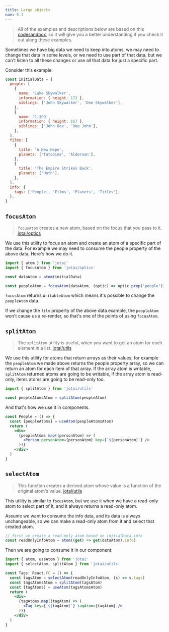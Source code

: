 ```yaml
---
title: Large objects
nav: 5.1
---
```


> All of the examples and descriptions below are based on this [codesandbox](https://codesandbox.io/s/zealous-sun-f2qnl?file=/src/App.tsx), so it will give you a better understanding if you check it out along these examples.

Sometimes we have big data we need to keep into atoms, we may need to change that data in some levels, or we need to use part of that data, but we can't listen to all these changes or use all that data for just a specific part.

Consider this example:

```jsx
const initialData = {
  people: [
    {
      name: 'Luke Skywalker',
      information: { height: 172 },
      siblings: ['John Skywalker', 'Doe Skywalker'],
    },
    {
      name: 'C-3PO',
      information: { height: 167 },
      siblings: ['John Doe', 'Doe John'],
    },
  ],
  films: [
    {
      title: 'A New Hope',
      planets: ['Tatooine', 'Alderaan'],
    },
    {
      title: 'The Empire Strikes Back',
      planets: ['Hoth'],
    },
  ],
  info: {
    tags: ['People', 'Films', 'Planets', 'Titles'],
  },
}
```

## `focusAtom`

> `focusAtom` creates a new atom, based on the focus that you pass to it. [jotai/optics](/jotai/api/optics#focus-atom)

We use this utility to focus an atom and create an atom of a specific part of the data. For example we may need to consume the people property of the above data, Here's how we do it.

```jsx
import { atom } from 'jotai'
import { focusAtom } from 'jotai/optics'

const dataAtom = atom(initialData)

const peopleAtom = focusAtom(dataAtom, (optic) => optic.prop('people'))
```

`focusAtom` returns `WritableAtom` which means it's possible to change the `peopleAtom` data.

If we change the `film` property of the above data example, the `peopleAtom` won't cause us a re-render, so that's one of the points of using `focusAtom`.

## `splitAtom`

> The `splitAtom` utility is useful, when you want to get an atom for each element in a list. [jotai/utils](/jotai/api/utils#split-atom)

We use this utility for atoms that return arrays as their values, for example the `peopleAtom` we made above returns the people property array, so we can return an atom for each item of that array. If the array atom is writable, `splitAtom` returned atoms are going to be writable, if the array atom is read-only, items atoms are going to be read-only too.

```jsx
import { splitAtom } from 'jotai/utils'

const peopleAtomsAtom = splitAtom(peopleAtom)
```

And that's how we use it in components.

```jsx
const People = () => {
  const [peopleAtoms] = useAtom(peopleAtomsAtom)
  return (
    <div>
      {peopleAtoms.map((personAtom) => (
        <Person personAtom={personAtom} key={`${personAtom}`} />
      ))}
    </div>
  )
}
```

## `selectAtom`

> This function creates a derived atom whose value is a function of the original atom's value. [jotai/utils](/jotai/api/utils#select-atom)

This utility is similar to `focusAtom`, but we use it when we have a read-only atom to select part of it, and it always returns a read-only atom.

Assume we want to consume the info data, and its data is always unchangeable, so we can make a read-only atom from it and select that created atom.

```jsx
// first we create a read-only atom based on initialData.info
const readOnlyInfoAtom = atom((get) => get(dataAtom).info)
```

Then we are going to consume it in our component:

```jsx
import { atom, useAtom } from 'jotai'
import { selectAtom, splitAtom } from 'jotai/utils'

const Tags: React.FC = () => {
  const tagsAtom = selectAtom(readOnlyInfoAtom, (s) => s.tags)
  const tagsAtomsAtom = splitAtom(tagsAtom)
  const [tagAtoms] = useAtom(tagsAtomsAtom)
  return (
    <div>
      {tagAtoms.map((tagAtom) => (
        <Tag key={`${tagAtom}`} tagAtom={tagAtom} />
      ))}
    </div>
  )
}
```
